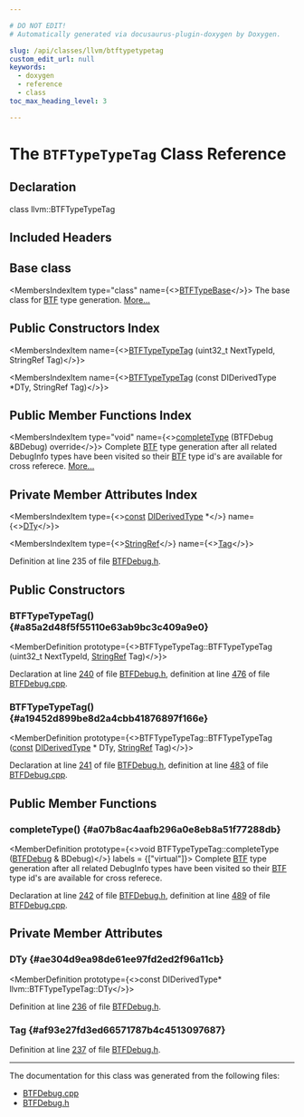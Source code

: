 ```yaml
---

# DO NOT EDIT!
# Automatically generated via docusaurus-plugin-doxygen by Doxygen.

slug: /api/classes/llvm/btftypetypetag
custom_edit_url: null
keywords:
  - doxygen
  - reference
  - class
toc_max_heading_level: 3

---
```





# The `BTFTypeTypeTag` Class Reference

<DoxygenPage pluginConfig={pluginConfig}>



## Declaration

<CodeBlock>class llvm::BTFTypeTypeTag</CodeBlock>

## Included Headers

<IncludesList>
<IncludesListItem
  filePath="Target/BPF/BTFDebug.h"
  permalink="/docs/api/files/lib/lib/target/lib/target/bpf/btfdebug-h"
  isLocal="true" />
</IncludesList>

## Base class

<MembersIndex>

<MembersIndexItem
  type="class"
  name={<><a href="/docs/api/classes/llvm/btftypebase">BTFTypeBase</a></>}>
The base class for <a href="/docs/api/namespaces/llvm/btf">BTF</a> type generation. <a href="/docs/api/classes/llvm/btftypebase/#details">More...</a>
</MembersIndexItem>

</MembersIndex>

## Public Constructors Index

<MembersIndex>

<MembersIndexItem
  name={<><a href="#a85a2d48f5f55110e63ab9bc3c409a9e0">BTFTypeTypeTag</a> (uint32&#95;t NextTypeId, StringRef Tag)</>}>
</MembersIndexItem>

<MembersIndexItem
  name={<><a href="#a19452d899be8d2a4cbb41876897f166e">BTFTypeTypeTag</a> (const DIDerivedType &#42;DTy, StringRef Tag)</>}>
</MembersIndexItem>

</MembersIndex>

## Public Member Functions Index

<MembersIndex>

<MembersIndexItem
  type="void"
  name={<><a href="#a07b8ac4aafb296a0e8eb8a51f77288db">completeType</a> (BTFDebug &amp;BDebug) override</>}>
Complete <a href="/docs/api/namespaces/llvm/btf">BTF</a> type generation after all related DebugInfo types have been visited so their <a href="/docs/api/namespaces/llvm/btf">BTF</a> type id&#39;s are available for cross referece. <a href="#a07b8ac4aafb296a0e8eb8a51f77288db">More...</a>
</MembersIndexItem>

</MembersIndex>

## Private Member Attributes Index

<MembersIndex>

<MembersIndexItem
  type={<><a href="/docs/api/files/lib/lib/target/lib/target/aarch64/aarch64promoteconstant-cpp/#a90f8350fecae261c25be85d38b451bff">const</a> <a href="/docs/api/classes/llvm/diderivedtype">DIDerivedType</a> &#42;</>}
  name={<><a href="#ae304d9ea98de61ee97fd2ed2f96a11cb">DTy</a></>}>
</MembersIndexItem>

<MembersIndexItem
  type={<><a href="/docs/api/classes/llvm/stringref">StringRef</a></>}
  name={<><a href="#af93e27fd3ed66571787b4c4513097687">Tag</a></>}>
</MembersIndexItem>

</MembersIndex>


Definition at line 235 of file <a href="/docs/api/files/lib/lib/target/lib/target/bpf/btfdebug-h">BTFDebug.h</a>.

<SectionDefinition>

## Public Constructors

### BTFTypeTypeTag() {#a85a2d48f5f55110e63ab9bc3c409a9e0}

<MemberDefinition
  prototype={<>BTFTypeTypeTag::BTFTypeTypeTag (uint32&#95;t NextTypeId, <a href="/docs/api/classes/llvm/stringref">StringRef</a> Tag)</>}>

Declaration at line <a href="/docs/api/files/lib/lib/target/lib/target/bpf/btfdebug-h/#l00240">240</a> of file <a href="/docs/api/files/lib/lib/target/lib/target/bpf/btfdebug-h">BTFDebug.h</a>, definition at line <a href="/docs/api/files/lib/lib/target/lib/target/bpf/btfdebug-cpp/#l00476">476</a> of file <a href="/docs/api/files/lib/lib/target/lib/target/bpf/btfdebug-cpp">BTFDebug.cpp</a>.
</MemberDefinition>

### BTFTypeTypeTag() {#a19452d899be8d2a4cbb41876897f166e}

<MemberDefinition
  prototype={<>BTFTypeTypeTag::BTFTypeTypeTag (<a href="/docs/api/files/lib/lib/target/lib/target/aarch64/aarch64promoteconstant-cpp/#a90f8350fecae261c25be85d38b451bff">const</a> <a href="/docs/api/classes/llvm/diderivedtype">DIDerivedType</a> &#42; DTy, <a href="/docs/api/classes/llvm/stringref">StringRef</a> Tag)</>}>

Declaration at line <a href="/docs/api/files/lib/lib/target/lib/target/bpf/btfdebug-h/#l00241">241</a> of file <a href="/docs/api/files/lib/lib/target/lib/target/bpf/btfdebug-h">BTFDebug.h</a>, definition at line <a href="/docs/api/files/lib/lib/target/lib/target/bpf/btfdebug-cpp/#l00483">483</a> of file <a href="/docs/api/files/lib/lib/target/lib/target/bpf/btfdebug-cpp">BTFDebug.cpp</a>.
</MemberDefinition>

</SectionDefinition>

<SectionDefinition>

## Public Member Functions

### completeType() {#a07b8ac4aafb296a0e8eb8a51f77288db}

<MemberDefinition
  prototype={<>void BTFTypeTypeTag::completeType (<a href="/docs/api/classes/llvm/btfdebug">BTFDebug</a> &amp; BDebug)</>}
  labels = {["virtual"]}>
Complete <a href="/docs/api/namespaces/llvm/btf">BTF</a> type generation after all related DebugInfo types have been visited so their <a href="/docs/api/namespaces/llvm/btf">BTF</a> type id&#39;s are available for cross referece.

Declaration at line <a href="/docs/api/files/lib/lib/target/lib/target/bpf/btfdebug-h/#l00242">242</a> of file <a href="/docs/api/files/lib/lib/target/lib/target/bpf/btfdebug-h">BTFDebug.h</a>, definition at line <a href="/docs/api/files/lib/lib/target/lib/target/bpf/btfdebug-cpp/#l00489">489</a> of file <a href="/docs/api/files/lib/lib/target/lib/target/bpf/btfdebug-cpp">BTFDebug.cpp</a>.
</MemberDefinition>

</SectionDefinition>

<SectionDefinition>

## Private Member Attributes

### DTy {#ae304d9ea98de61ee97fd2ed2f96a11cb}

<MemberDefinition
  prototype={<>const DIDerivedType&#42; llvm::BTFTypeTypeTag::DTy</>}>

Definition at line <a href="/docs/api/files/lib/lib/target/lib/target/bpf/btfdebug-h/#l00236">236</a> of file <a href="/docs/api/files/lib/lib/target/lib/target/bpf/btfdebug-h">BTFDebug.h</a>.
</MemberDefinition>

### Tag {#af93e27fd3ed66571787b4c4513097687}

<MemberDefinition
  prototype="StringRef llvm::BTFTypeTypeTag::Tag">

Definition at line <a href="/docs/api/files/lib/lib/target/lib/target/bpf/btfdebug-h/#l00237">237</a> of file <a href="/docs/api/files/lib/lib/target/lib/target/bpf/btfdebug-h">BTFDebug.h</a>.
</MemberDefinition>

</SectionDefinition>

<hr/>

The documentation for this class was generated from the following files:

<ul>
<li><a href="/docs/api/files/lib/lib/target/lib/target/bpf/btfdebug-cpp">BTFDebug.cpp</a></li>
<li><a href="/docs/api/files/lib/lib/target/lib/target/bpf/btfdebug-h">BTFDebug.h</a></li>
</ul>

</DoxygenPage>
